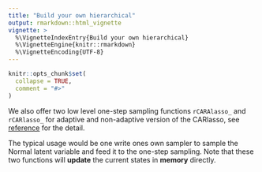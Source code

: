 ```yaml
---
title: "Build your own hierarchical"
output: rmarkdown::html_vignette
vignette: >
  %\VignetteIndexEntry{Build your own hierarchical}
  %\VignetteEngine{knitr::rmarkdown}
  %\VignetteEncoding{UTF-8}
---
```


```r
knitr::opts_chunk$set(
  collapse = TRUE,
  comment = "#>"
)
```
We also offer two low level one-step sampling functions `rCARAlasso_` and `rCARlasso_` for adaptive and non-adaptive version of the CARlasso, see [reference](https://yunyishen.ml/CAR-LASSO/dev/reference/rCARAlasso_.html) for the detail.

The typical usage would be one write ones own sampler to sample the Normal latent variable and feed it to the one-step sampling. Note that these two functions will **update** the current states in **memory** directly.